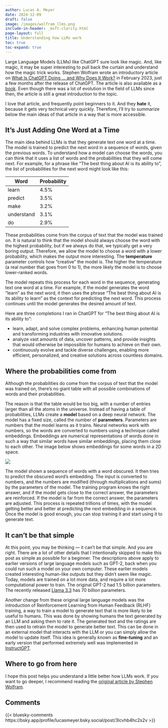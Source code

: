 ```yaml
---
author: Lucas A. Meyer
date: 2024-12-09
draft: false
image: /images/wolfram_llms.png
include-in-header: _msft-clarity.html
page-layout: full
title: Understanding how LLMs work
toc: true
toc-expand: true
---
```

<article data-clarity-region="article">

Large Language Models (LLMs) like ChatGPT sure look like magic. And, like magic, it may be super interesting to pull back the curtain and understand how the magic trick works. Stephen Wolfram wrote an introductory article on [What Is ChatGPT Doing … and Why Does It Work?](https://writings.stephenwolfram.com/2023/02/what-is-chatgpt-doing-and-why-does-it-work/) in February 2023, just a few months after the release of ChatGPT. The article is also available as a [book](https://amzn.to/4f3WcY4). Even though there was a lot of evolution in the field of LLMs since then, the article is still a great introduction to the topic.

I love that article, and frequently point beginners to it. And they **hate** it, because it gets very technical very quickly. Therefore, I'll try to summarize below the main ideas of that article in a way that is more accessible.

## It’s Just Adding One Word at a Time

The main idea behind LLMs is that they generate text one word at a time. The model is trained to predict the next word in a sequence of words, given the previous words. To understand how a model can choose the words, you can think that it uses a list of words and the probabilities that they will come next. For example, for a phrase like "The best thing about AI is its ability to ", the list of probabilities for the next word might look like this:

| Word        | Probability |
|-------------|-------------|
| learn       | 4.5%        |
| predict     | 3.5%        |
| make        | 3.2%        |
| understand  | 3.1%        |
| do          | 2.9%        |

These probabilities come from the corpus of text that the model was trained on. It is natural to think that the model should always choose the word with the highest probability, but if we always do that, we typically get a very boring output. Therefore, we allow the model to choose a word with a lower probability, which makes the output more interesting. The **temperature** parameter controls how “creative” the model is. The higher the temperature (a real number that goes from 0 to 1), the more likely the model is to choose lower-ranked words.

The model repeats this process for each word in the sequence, generating text one word at a time. For example, if the model generates the word "learn" as the next word, it then uses the phrase "The best thing about AI is its ability to learn" as the context for predicting the next word. This process continues until the model generates the desired amount of text. 

Here are three completions I ran in ChatGPT for "The best thing about AI is its ability to ":

* learn, adapt, and solve complex problems, enhancing human potential and transforming industries with innovative solutions.
* analyze vast amounts of data, uncover patterns, and provide insights that would otherwise be impossible for humans to achieve on their own.
* continuously evolve and tackle diverse challenges, enabling more efficient, personalized, and creative solutions across countless domains.

## Where the probabilities come from

Although the probabilities do come from the corpus of text that the model was trained on, there's no giant table with all possible combinations of words and their probabilities. 

The reason is that the table would be too big, with a number of entries larger than all the atoms in the universe. Instead of having a table of probabilities, LLMs create a **model** based on a deep neural network. The model has a fixed size, called the number of **parameters**. Parameters are numbers that the model learns as it trains. Neural networks work with numbers, so the words are converted to numbers using a technique called embeddings. Embeddings are numerical representations of words done in such a way that similar words have similar embeddings, placing them close to each other. The image below shows embeddings for some words in a 2D space.

![](/images/embeddings.png)

The model shown a sequence of words with a word obscured. It then tries to predict the obscured word's embedding. The input is converted to numbers, and the numbers are modified (through multiplications and sums) by the parameters of the model. The training program knows the right answer, and if the model gets close to the correct answer, the parameters are reinforced. If the model is far from the correct answer, the parameters are adjusted. This process is repeated trillions of times, with the model getting better and better at predicting the next embedding in a sequence. Once the model is good enough, you can stop training it and start using it to generate text.

## It can't be that simple

At this point, you may be thinking — it can't be that simple. And you are right. There are a lot of other details that I intentionally skipped to make this post as simple as possible for a beginner. The descriptions above apply to earlier versions of large language models such as GPT-2, back when you could run such a model on your own computer. These earlier models created interesting human-like outputs but they didn't seem like magic. Today, models are trained on a lot more data, and require a lot more computational power to train. The original GPT-2 had 1.5 billion parameters. The recently released [Llama 3.3](https://www.llama.com/docs/model-cards-and-prompt-formats/llama3_3/) has 70 billion parameters.

Another change from these original large language models was the introduction of Reinforcement Learning from Human Feedback (RLHF) training, a way to train a model to generate text that is more likely to be useful to humans. This was done by showing humans the text generated by an LLM and asking them to rate it. The generated text and the ratings are then used to retrain the model to generate better text. This can be done in an external model that interacts with the LLM or you can simply allow the model to update itself. This idea is generally known as **fine-tuning** and an early version that performed extremely well was implemented in [InstructGPT](https://openai.com/index/instruction-following/). 

## Where to go from here

I hope this post helps you understand a little better how LLMs work. If you want to go deeper, I recommend reading the [original article by Stephen Wolfram](https://writings.stephenwolfram.com/2023/02/what-is-chatgpt-doing-and-why-does-it-work/).

</article>

## Comments {.unlisted}

{{< bluesky-comments https://bsky.app/profile/lucasmeyer.bsky.social/post/3lcvhb4hc2s2v >}}